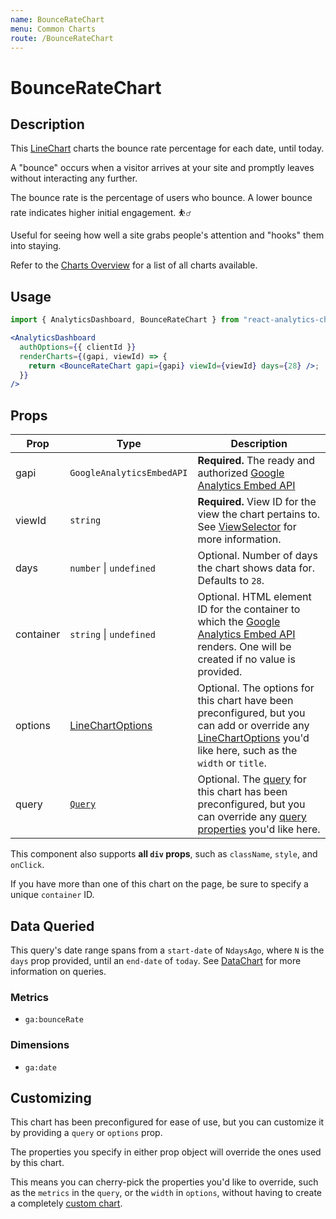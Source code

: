 ```yaml
---
name: BounceRateChart
menu: Common Charts
route: /BounceRateChart
---
```



<h1>BounceRateChart</h1>

## Description

This [LineChart](/LineChart) charts the bounce rate percentage for each date, until today.

A "bounce" occurs when a visitor arrives at your site and promptly leaves without interacting any further.

The bounce rate is the percentage of users who bounce. A lower bounce rate indicates higher initial engagement. ⛹️‍♂️

Useful for seeing how well a site grabs people's attention and "hooks" them into staying.

Refer to the [Charts Overview](/charts) for a list of all charts available.

## Usage

```jsx
import { AnalyticsDashboard, BounceRateChart } from "react-analytics-charts";
```

```jsx
<AnalyticsDashboard
  authOptions={{ clientId }}
  renderCharts={(gapi, viewId) => {
    return <BounceRateChart gapi={gapi} viewId={viewId} days={28} />;
  }}
/>
```

## Props

| Prop      | Type                                         | Description                                                                                                                                                                                         |
| --------- | -------------------------------------------- | --------------------------------------------------------------------------------------------------------------------------------------------------------------------------------------------------- |
| gapi      | `GoogleAnalyticsEmbedAPI`                    | **Required.** The ready and authorized [Google Analytics Embed API](https://justinmahar.github.io/react-use-analytics-api/)                                                                         |
| viewId    | `string`                                     | **Required.** View ID for the view the chart pertains to. See [ViewSelector](/ViewSelector) for more information.                                                                                   |
| days      | `number` &#124; `undefined`                  | Optional. Number of days the chart shows data for. Defaults to `28`.                                                                                                                                |
| container | `string` &#124; `undefined`                  | Optional. HTML element ID for the container to which the [Google Analytics Embed API](https://justinmahar.github.io/react-use-analytics-api/) renders. One will be created if no value is provided. |
| options   | [LineChartOptions](/LineChart#chart-options) | Optional. The options for this chart have been preconfigured, but you can add or override any [LineChartOptions](/LineChart#chart-options) you'd like here, such as the `width` or `title`.         |
| query     | [`Query`](/DataChart#query-prop)             | Optional. The [query](/DataChart#query-prop) for this chart has been preconfigured, but you can override any [query properties](/DataChart#query-prop) you'd like here.                             |

This component also supports **all `div` props**, such as `className`, `style`, and `onClick`.

If you have more than one of this chart on the page, be sure to specify a unique `container` ID.

## Data Queried

This query's date range spans from a `start-date` of `NdaysAgo`, where `N` is the `days` prop provided, until an `end-date` of `today`. See [DataChart](/DataChart) for more information on queries.

### Metrics

- `ga:bounceRate`

### Dimensions

- `ga:date`

## Customizing

This chart has been preconfigured for ease of use, but you can customize it by providing a `query` or `options` prop.

The properties you specify in either prop object will override the ones used by this chart.

This means you can cherry-pick the properties you'd like to override, such as the `metrics` in the `query`, or the `width` in `options`, without having to create a completely [custom chart](/charts#custom-charts).
